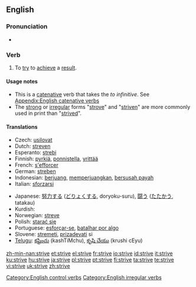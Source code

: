 ==English==

===Pronunciation===
* {{IPA|/'stɻaɪv/}}
*: {{rhymes|aɪv}}

===Verb===
{{en-verb|strives|striving|'''[[strove]]''' or '''[[strived]]'''|'''[[striven]]''' or '''[[strived]]'''}}

# To [[try]] to [[achieve]] a [[result]].

====Usage notes====
* This is a [[catenative]] verb that takes the ''to infinitive''. See [[Appendix:English catenative verbs]]
* The [[strong]] or [[irregular]] forms "[[strove]]" and "[[striven]]" are more commonly used in print than "[[strived]]".

====Translations====
{{trans-top|to try}}
* Czech: [[usilovat]]
* Dutch: [[streven]]
* Esperanto: [[strebi]]
* Finnish: [[pyrkiä]], [[ponnistella]], [[yrittää]]
* French: [[s'efforcer]]
* German: [[streben]]
* Indonesian: [[juang|berjuang]], [[juang|memperjuangkan]], [[susah payah|bersusah payah]]
* Italian: [[sforzarsi]]
{{trans-mid}}
* Japanese: [[努力]]する ([[どりょく]]する, doryoku-suru), [[闘う]] ([[たたかう]], tatakau)
* Kurdish: {{ku-Arab|[[تێکۆشان]]}}
* Norwegian: [[streve]]
* Polish: [[starać się]]
* Portuguese: [[esforçar-se]], [[batalhar por algo]]
* Slovene: [[stremeti]], [[prizadevati]] si
* [[Telugu]]: [[కష్టించు]] (kashTiMchu), [[కృషి చేయు]] (krushi cEyu)
{{trans-bottom}}

[[Category:English control verbs]]
[[Category:English irregular verbs]]

[[zh-min-nan:strive]]
[[et:strive]]
[[el:strive]]
[[fr:strive]]
[[io:strive]]
[[id:strive]]
[[it:strive]]
[[ku:strive]]
[[hu:strive]]
[[ja:strive]]
[[pl:strive]]
[[pt:strive]]
[[fi:strive]]
[[ta:strive]]
[[te:strive]]
[[vi:strive]]
[[uk:strive]]
[[zh:strive]]